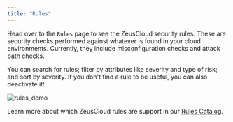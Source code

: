 ```yaml
---
title: "Rules"
---
```


Head over to the `Rules` page to see the ZeusCloud security rules. These are security checks performed against whatever is found in your cloud environments. Currently, they include misconfiguration checks and attack path checks.

You can search for rules; filter by attributes like severity and type of risk; and sort by severity. If you don't find a rule to be useful, you can also deactivate it!

![rules_demo](https://user-images.githubusercontent.com/20483346/222838569-8aeb9e5d-18ea-4593-8feb-2495a9333c04.gif)

Learn more about which ZeusCloud rules are support in our <a href="../rules-catalog/overview">Rules Catalog</a>.
